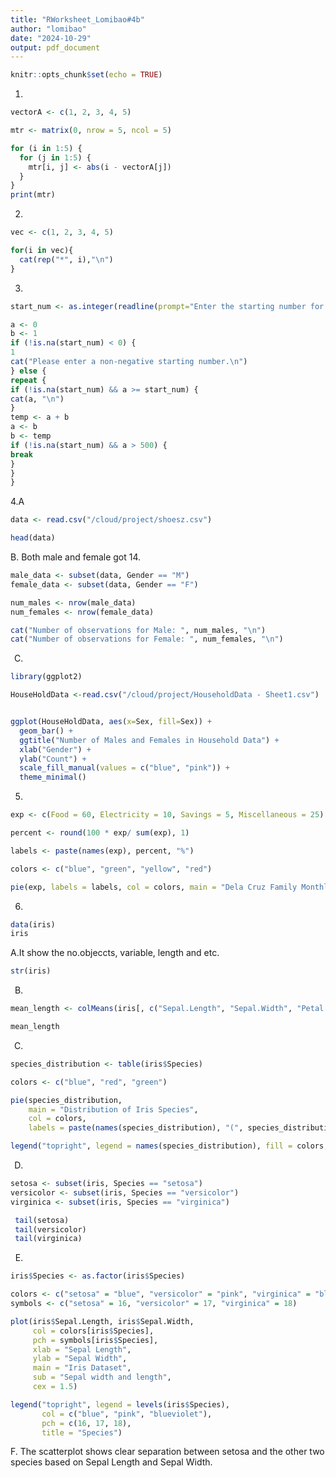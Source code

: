 ```yaml
---
title: "RWorksheet_Lomibao#4b"
author: "lomibao"
date: "2024-10-29"
output: pdf_document
---
```


```r
knitr::opts_chunk$set(echo = TRUE)
```
1.
```r
vectorA <- c(1, 2, 3, 4, 5)

mtr <- matrix(0, nrow = 5, ncol = 5)

for (i in 1:5) {
  for (j in 1:5) {
    mtr[i, j] <- abs(i - vectorA[j])
  }
}
print(mtr)
```
2.
```r
vec <- c(1, 2, 3, 4, 5)

for(i in vec){
  cat(rep("*", i),"\n")
}
```
3.
```r
start_num <- as.integer(readline(prompt="Enter the starting number for the Fibonacci sequence: "))

```

```r
a <- 0
b <- 1
if (!is.na(start_num) < 0) {
1
cat("Please enter a non-negative starting number.\n")
} else {
repeat {
if (!is.na(start_num) && a >= start_num) {
cat(a, "\n")
}
temp <- a + b
a <- b
b <- temp
if (!is.na(start_num) && a > 500) {
break
}
}
}
```
4.A
```r
data <- read.csv("/cloud/project/shoesz.csv")

head(data)
```
B. Both male and female got 14.
```r
male_data <- subset(data, Gender == "M")
female_data <- subset(data, Gender == "F")

num_males <- nrow(male_data)
num_females <- nrow(female_data)

cat("Number of observations for Male: ", num_males, "\n")
cat("Number of observations for Female: ", num_females, "\n")
```
C.
```r
library(ggplot2)

HouseHoldData <-read.csv("/cloud/project/HouseholdData - Sheet1.csv")


ggplot(HouseHoldData, aes(x=Sex, fill=Sex)) +
  geom_bar() +
  ggtitle("Number of Males and Females in Household Data") +
  xlab("Gender") +
  ylab("Count") +
  scale_fill_manual(values = c("blue", "pink")) +
  theme_minimal()

```
5.
```r
exp <- c(Food = 60, Electricity = 10, Savings = 5, Miscellaneous = 25)

percent <- round(100 * exp/ sum(exp), 1)

labels <- paste(names(exp), percent, "%")

colors <- c("blue", "green", "yellow", "red")

pie(exp, labels = labels, col = colors, main = "Dela Cruz Family Monthly Expenses")
```
6.
```r
data(iris)
iris
```
A.It show the no.objeccts, variable, length and etc.
```r
str(iris)
```
B.
```r
mean_length <- colMeans(iris[, c("Sepal.Length", "Sepal.Width", "Petal.Length", "Petal.Width")])

mean_length

```
C.
```r
species_distribution <- table(iris$Species)

colors <- c("blue", "red", "green")

pie(species_distribution, 
    main = "Distribution of Iris Species", 
    col = colors, 
    labels = paste(names(species_distribution), "(", species_distribution, ")", sep=""))

legend("topright", legend = names(species_distribution), fill = colors, title = "Species")
```
D.
```r
setosa <- subset(iris, Species == "setosa")
versicolor <- subset(iris, Species == "versicolor")
virginica <- subset(iris, Species == "virginica")

 tail(setosa)
 tail(versicolor)
 tail(virginica)
```
E.
```r
iris$Species <- as.factor(iris$Species)

colors <- c("setosa" = "blue", "versicolor" = "pink", "virginica" = "blueviolet")
symbols <- c("setosa" = 16, "versicolor" = 17, "virginica" = 18)

plot(iris$Sepal.Length, iris$Sepal.Width, 
     col = colors[iris$Species],           
     pch = symbols[iris$Species],          
     xlab = "Sepal Length",                
     ylab = "Sepal Width",                 
     main = "Iris Dataset",                
     sub = "Sepal width and length",       
     cex = 1.5)                            

legend("topright", legend = levels(iris$Species), 
       col = c("blue", "pink", "blueviolet"), 
       pch = c(16, 17, 18), 
       title = "Species")

```
F. The scatterplot shows clear separation between setosa and the other two species based on Sepal Length and Sepal Width.
